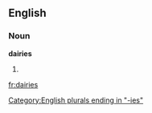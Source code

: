 ==English==

===Noun===
'''dairies'''

# {{plural of|[[dairy]]}}

[[Category:English plurals ending in "-ies"]]

[[fr:dairies]]